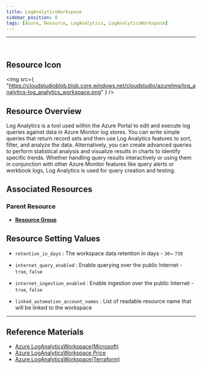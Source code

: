 ```yaml
---
title: LogAnalyticsWorkspace
sidebar_position: 0
tags: [Azure, Resource, LogAnalytics, LogAnalyticsWorkspace]
---
```


<hr />
<br />

## Resource Icon

<img
    src={
        "https://cloudstudioblob.blob.core.windows.net/cloudstudio/azureImg/log_analytics-log_analytics_workspace.png"
    }
/>

## Resource Overview

Log Analytics is a tool used within the Azure Portal to edit and execute log queries against data in Azure Monitor log stores. 
You can write simple queries that return record sets and then use Log Analytics features to sort, filter, and analyze the data. 
Alternatively, you can create advanced queries to perform statistical analysis and visualize results in charts to identify specific trends. 
Whether handling query results interactively or using them in conjunction with other Azure Monitor features like query alerts or workbook logs, Log Analytics is used for query creation and testing.

## Associated Resources

### Parent Resource

-   [**Resource Group**](https://docs.cstudio.app/docs/resource/azure/Base/ResourceGroup)

## Resource Setting Values

- `retention_in_days` : The workspace data retention in days - `30`~ `730`

- `internet_query_enabled` : Enable querying over the public Internet - `true`, `false`

- `internet_ingestion_enabled` : Enable ingestion over the public Internet - `true`, `false`

- `linked_automation_account_names` : List of readable resource name that will be linked to the workspace

<hr />

## Reference Materials

-   [Azure LogAnalyticsWorkspace(Microsoft)](https://learn.microsoft.com/ko-kr/azure/azure-monitor/logs/log-analytics-overview)
-   [Azure LogAnalyticsWorkspace Price](https://azure.microsoft.com/ko-kr/pricing/details/monitor/)
-   [Azure LogAnalyticsWorkspace(Terraform)](https://registry.terraform.io/providers/hashicorp/azurerm/latest/docs/resources/log_analytics_workspace)
